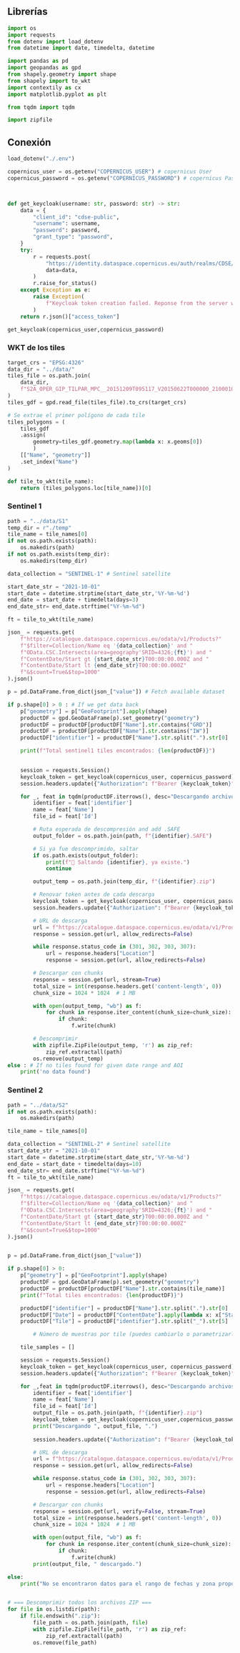 ## Librerías

```python
import os
import requests
from dotenv import load_dotenv
from datetime import date, timedelta, datetime

import pandas as pd
import geopandas as gpd
from shapely.geometry import shape
from shapely import to_wkt
import contextily as cx
import matplotlib.pyplot as plt

from tqdm import tqdm

import zipfile
```


## Conexión

```python
load_dotenv("./.env")

copernicus_user = os.getenv("COPERNICUS_USER") # copernicus User
copernicus_password = os.getenv("COPERNICUS_PASSWORD") # copernicus Password



def get_keycloak(username: str, password: str) -> str:
    data = {
        "client_id": "cdse-public",
        "username": username,
        "password": password,
        "grant_type": "password",
    }
    try:
        r = requests.post(
            "https://identity.dataspace.copernicus.eu/auth/realms/CDSE/protocol/openid-connect/token",
            data=data,
        )
        r.raise_for_status()
    except Exception as e:
        raise Exception(
            f"Keycloak token creation failed. Reponse from the server was: {r.json()}"
        )
    return r.json()["access_token"]

get_keycloak(copernicus_user,copernicus_password)
```


### WKT de los tiles

```python
target_crs = "EPSG:4326"
data_dir = "../data/"
tiles_file = os.path.join(
    data_dir,
    f"S2A_OPER_GIP_TILPAR_MPC__20151209T095117_V20150622T000000_21000101T000000_B00.kml"
)
tiles_gdf = gpd.read_file(tiles_file).to_crs(target_crs)

# Se extrae el primer polígono de cada tile
tiles_polygons = (
    tiles_gdf
    .assign(
        geometry=tiles_gdf.geometry.map(lambda x: x.geoms[0])
        )
    [["Name", "geometry"]]
    .set_index("Name")
)

def tile_to_wkt(tile_name):
    return (tiles_polygons.loc[tile_name])[0]
```


### Sentinel 1

```python
path = "../data/S1"
temp_dir = r"./temp"
tile_name = tile_names[0]
if not os.path.exists(path):
    os.makedirs(path)
if not os.path.exists(temp_dir):
    os.makedirs(temp_dir)

data_collection = "SENTINEL-1" # Sentinel satellite

start_date_str = "2021-10-01"
start_date = datetime.strptime(start_date_str,'%Y-%m-%d')
end_date = start_date + timedelta(days=3)
end_date_str= end_date.strftime("%Y-%m-%d")

ft = tile_to_wkt(tile_name)

json_ = requests.get(
    f"https://catalogue.dataspace.copernicus.eu/odata/v1/Products?"
    f"$filter=Collection/Name eq '{data_collection}' and "
    f"OData.CSC.Intersects(area=geography'SRID=4326;{ft}') and "
    f"ContentDate/Start gt {start_date_str}T00:00:00.000Z and "
    f"ContentDate/Start lt {end_date_str}T00:00:00.000Z"
    f"&$count=True&$top=1000"
).json()

p = pd.DataFrame.from_dict(json_["value"]) # Fetch available dataset

if p.shape[0] > 0 : # If we get data back
    p["geometry"] = p["GeoFootprint"].apply(shape)
    productDF = gpd.GeoDataFrame(p).set_geometry("geometry")
    productDF = productDF[productDF["Name"].str.contains("GRD")]
    productDF = productDF[productDF["Name"].str.contains("IW")]
    productDF["identifier"] = productDF["Name"].str.split(".").str[0]

    print(f"Total sentinel1 tiles encontrados: {len(productDF)}")

    
    session = requests.Session()
    keycloak_token = get_keycloak(copernicus_user, copernicus_password)
    session.headers.update({"Authorization": f"Bearer {keycloak_token}"})

    for _, feat in tqdm(productDF.iterrows(), desc="Descargando archivos", unit="archivo"):
        identifier = feat['identifier']
        name = feat['Name']
        file_id = feat['Id']

        # Ruta esperada de descompresión and add .SAFE
        output_folder = os.path.join(path, f"{identifier}.SAFE")

        # Si ya fue descomprimido, saltar
        if os.path.exists(output_folder):
            print(f"🔁 Saltando {identifier}, ya existe.")
            continue

        output_temp = os.path.join(temp_dir, f"{identifier}.zip")

        # Renovar token antes de cada descarga
        keycloak_token = get_keycloak(copernicus_user, copernicus_password)
        session.headers.update({"Authorization": f"Bearer {keycloak_token}"})

        # URL de descarga
        url = f"https://catalogue.dataspace.copernicus.eu/odata/v1/Products({file_id})/$value"
        response = session.get(url, allow_redirects=False)

        while response.status_code in (301, 302, 303, 307):
            url = response.headers["Location"]
            response = session.get(url, allow_redirects=False)

        # Descargar con chunks
        response = session.get(url, stream=True)
        total_size = int(response.headers.get('content-length', 0))
        chunk_size = 1024 * 1024  # 1 MB

        with open(output_temp, "wb") as f:
            for chunk in response.iter_content(chunk_size=chunk_size):
                if chunk:
                    f.write(chunk)

        # Descomprimir
        with zipfile.ZipFile(output_temp, 'r') as zip_ref:
            zip_ref.extractall(path)
        os.remove(output_temp)
else : # If no tiles found for given date range and AOI
    print('no data found')

```


### Sentinel 2

```python
path = "../data/S2"
if not os.path.exists(path):
    os.makedirs(path)

tile_name = tile_names[0]

data_collection = "SENTINEL-2" # Sentinel satellite
start_date_str = "2021-10-01"
start_date = datetime.strptime(start_date_str,'%Y-%m-%d')
end_date = start_date + timedelta(days=10)
end_date_str= end_date.strftime("%Y-%m-%d")
ft = tile_to_wkt(tile_name)

json_ = requests.get(
    f"https://catalogue.dataspace.copernicus.eu/odata/v1/Products?"
    f"$filter=Collection/Name eq '{data_collection}' and "
    f"OData.CSC.Intersects(area=geography'SRID=4326;{ft}') and "
    f"ContentDate/Start gt {start_date_str}T00:00:00.000Z and "
    f"ContentDate/Start lt {end_date_str}T00:00:00.000Z"
    f"&$count=True&$top=1000"
).json()


p = pd.DataFrame.from_dict(json_["value"])

if p.shape[0] > 0:
    p["geometry"] = p["GeoFootprint"].apply(shape)
    productDF = gpd.GeoDataFrame(p).set_geometry("geometry")
    productDF = productDF[productDF["Name"].str.contains(tile_name)]
    print(f"Total tiles encontrados: {len(productDF)}")

    productDF["identifier"] = productDF["Name"].str.split(".").str[0]
    productDF["Date"] = productDF["ContentDate"].apply(lambda x: x["Start"])
    productDF["Tile"] = productDF["identifier"].str.split("_").str[5]

        # Número de muestras por tile (puedes cambiarlo o parametrizarlo)

    tile_samples = []

    session = requests.Session()
    keycloak_token = get_keycloak(copernicus_user, copernicus_password)
    session.headers.update({"Authorization": f"Bearer {keycloak_token}"})

    for _,feat in tqdm(productDF.iterrows(), desc="Descargando archivos", unit="archivo"):
        identifier = feat['identifier']
        name = feat['Name']
        file_id = feat['Id']
        output_file = os.path.join(path, f"{identifier}.zip")
        keycloak_token = get_keycloak(copernicus_user,copernicus_password)
        print("Descargando ", output_file, ".")
                
        session.headers.update({"Authorization": f"Bearer {keycloak_token}"})

        # URL de descarga
        url = f"https://catalogue.dataspace.copernicus.eu/odata/v1/Products({file_id})/$value"
        response = session.get(url, allow_redirects=False)

        while response.status_code in (301, 302, 303, 307):
            url = response.headers["Location"]
            response = session.get(url, allow_redirects=False)

        # Descargar con chunks
        response = session.get(url, verify=False, stream=True)
        total_size = int(response.headers.get('content-length', 0))
        chunk_size = 1024 * 1024  # 1 MB

        with open(output_file, "wb") as f:
            for chunk in response.iter_content(chunk_size=chunk_size):
                if chunk:
                    f.write(chunk)
        print(output_file, " descargado.")

else:
    print("No se encontraron datos para el rango de fechas y zona proporcionados.")


# === Descomprimir todos los archivos ZIP ===
for file in os.listdir(path):
    if file.endswith(".zip"):
        file_path = os.path.join(path, file)
        with zipfile.ZipFile(file_path, 'r') as zip_ref:
            zip_ref.extractall(path)
        os.remove(file_path)
```

